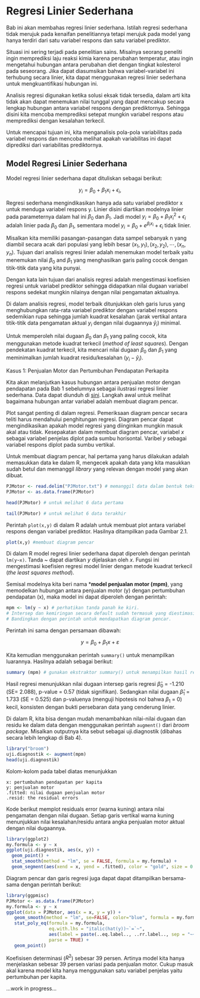 # Regresi Linier Sederhana 

Bab ini akan membahas regresi linier sederhana. Istilah regresi sederhana tidak merujuk pada kenaifan penelitiannya tetapi merujuk pada model yang hanya terdiri dari satu variabel respons dan satu variabel prediktor.

Situasi ini sering terjadi pada penelitian sains. Misalnya seorang peneliti ingin memprediksi laju reaksi kimia karena perubahan temperatur, atau ingin mengetahui hubungan antara perubahan diet dengan tingkat kolesterol pada seseorang. Jika dapat diasumsikan bahwa variabel-variabel ini terhubung secara linier, kita dapat menggunakan regresi linier sederhana untuk mengkuantifikasi hubungan ini.

Analisis regresi digunakan ketika solusi eksak tidak tersedia, dalam arti kita tidak akan dapat menemukan nilai tunggal yang dapat mencakup secara lengkap hubungan antara variabel respons dengan prediktornya. Sehingga disini kita mencoba memprediksi setepat mungkin variabel respons atau memprediksi dengan kesalahan terkecil.

Untuk mencapai tujuan ini, kita menganalisis pola-pola variabilitas pada variabel respons dan mencoba melihat apakah variabilitas ini dapat diprediksi dari variabilitas prediktornya.

## Model Regresi Linier Sederhana 

Model regresi linier sederhana dapat dituliskan sebagai berikut:  

$$y_i=\beta_0 + \beta_1x_i+ \epsilon_i,$$

Regresi sederhana mengindikasikan hanya ada satu variabel prediktor x untuk menduga variabel respons y. Linier disini diartikan modelnya linier pada parameternya dalam hal ini $\beta_0$ dan $\beta_1$. Jadi model $y_i = \beta_0 + \beta_1{x_i}^2 + \epsilon_i$ adalah linier pada $\beta_0$ dan $\beta_1$, sementara model $y_i = \beta_0 + e^{\beta_ix_i} + \epsilon_i$ tidak linier.

Misalkan kita memiliki pasangan-pasangan data sampel sebanyak n yang diambil secara acak dari populasi yang lebih besar $(x_1,y_1), (x_2,y_2), ⋯, (x_n,y_n)$. Tujuan dari analisis regresi linier adalah menemukan model terbaik yaitu menemukan nilai $\beta_0$ and $\beta_1$ yang menghasilkan garis paling cocok dengan titik-titik data yang kita punyai. 

Dengan kata lain tujuan dari analisis regresi adalah mengestimasi koefisien regresi untuk variabel prediktor sehingga didapatkan nilai dugaan variabel respons sedekat mungkin nilainya dengan nilai pengamatan aktualnya. 

Di dalam analisis regresi, model terbaik ditunjukkan oleh garis lurus yang menghubungkan rata-rata variabel prediktor dengan variabel respons sedemikian rupa sehingga jumlah kuadrat kesalahan (jarak vertikal antara titik-titik data pengamatan aktual $y_i$ dengan nilai dugaannya $\hat y_i$) minimal. 

Untuk memperoleh nilai dugaan $\beta_0$ dan $\beta_1$ yang paling cocok, kita menggunakan metode kuadrat terkecil (*method of least squares*). Dengan pendekatan kuadrat terkecil, kita mencari nilai dugaan $\beta_0$ dan $\beta_1$ yang meminimalkan jumlah kuadrat residu/kesalahan ($y_i-\hat y_i$).

Kasus 1: Penjualan Motor dan Pertumbuhan Pendapatan Perkapita

Kita akan melanjutkan kasus hubungan antara penjualan motor dengan pendapatan pada Bab 1 sebelumnya sebagai ilustrasi regresi linier sederhana. Data dapat diunduh di [sini](https://drive.google.com/file/d/1Aa6A0KkXXINoDkdNJSnYUY5Y0E1xnrOb/view?usp=sharing). Langkah awal untuk melihat bagaimana hubungan antar variabel adalah membuat diagram pencar.

Plot sangat penting di dalam regresi. Pemeriksaan diagram pencar secara teliti harus mendahului penghitungan regresi. Diagram pencar dapat mengindikasikan apakah model regresi yang diinginkan mungkin masuk akal atau tidak. Kesepakatan dalam membuat diagram pencar, variabel $x$ sebagai variabel penjelas diplot pada sumbu horisontal. Varibel $y$ sebagai variabel respons diplot pada sumbu vertikal. 

Untuk membuat diagram pencar, hal pertama yang harus dilakukan adalah memasukkan data ke dalam R, mengecek apakah data yang kita masukkan sudah betul dan memanggil *library* yang relevan dengan model yang akan dibuat.

```r
PJMotor <- read.delim("PJMotor.txt") # memanggil data dalam bentuk teks ke dalam R
PJMotor <- as.data.frame(PJMotor)
```

```r
head(PJMotor) # untuk melihat 6 data pertama
```

```r
tail(PJMotor) # untuk melihat 6 data terakhir
```

Perintah ```plot(x,y)``` di dalam R adalah untuk membuat plot antara variabel respons dengan variabel prediktor. Hasilnya ditampilkan pada Gambar 2.1.

```r

plot(x,y) #membuat diagram pencar

```


Di dalam R model regresi linier sederhana dapat diperoleh dengan perintah ```lm(y~x)```. Tanda ~ dapat diartikan $y$ dijelaskan oleh $x$. Fungsi ini mengestimasi koefisien regresi model linier dengan metode kuadrat terkecil (*the least squares method*). 

Semisal modelnya kita beri nama ***model penjualan motor (mpm)**, yang memodelkan hubungan antara penjualan motor (y) dengan pertumbuhan pendapatan (x), maka model ini dapat diperoleh dengan perintah:

```r

mpm <- lm(y ~ x) # perhatikan tanda panah ke kiri. 
# Intersep dan kemiringan secara default sudah termasuk yang diestimasi. 
# Bandingkan dengan perintah untuk mendapatkan diagram pencar. 
```

Perintah ini sama dengan persamaan dibawah:

$$ y = β_0 + β_1x + ε $$

Kita kemudian menggunakan perintah ```summary()``` untuk menampilkan luarannya. Hasilnya adalah sebagai berikut:

```r
summary (mpm) # gunakan ekstraktor summary() untuk menampilkan hasil regresi
```

Hasil regresi menunjukkan nilai dugaan intersep garis regresi $\hat \beta_0$ = -1.210 (SE= 2.088), p-value = 0.57 (tidak signifikan). Sedangkan nilai dugaan $\hat \beta_1$ = 1.733 (SE = 0.525) dan p-valuenya (menguji hipotesis nol bahwa $\beta_1$ = 0) kecil, konsisten dengan bukti persebaran data yang cenderung linier. 

Di dalam R, kita bisa dengan mudah menambahkan nilai-nilai dugaan dan residu ke dalam data dengan menggunakan perintah ```augment()``` dari *broom package*. Misalkan outputnya kita sebut sebagai uji.diagnostik (dibahas secara lebih lengkap di Bab 4). 

```r
library("broom")
uji.diagnostik <- augment(mpm)
head(uji.diagnostik)
```

Kolom-kolom pada tabel diatas menunjukkan

    x: pertumbuhan pendapatan per kapita
    y: penjualan motor
    .fitted: nilai dugaan penjualan motor
    .resid: the residual errors

Kode berikut memplot residuals error (warna kuning) antara nilai pengamatan dengan nilai dugaan. Setiap garis vertikal warna kuning menunjukkan nilai kesalahan/residu antara angka penjualan motor aktual dengan nilai dugaannya.

```r
library(ggplot2)
my.formula <- y ~ x
ggplot(uji.diagnostik, aes(x, y)) +
  geom_point() +
  stat_smooth(method = "lm", se = FALSE, formula = my.formula) +
  geom_segment(aes(xend = x, yend = .fitted), color = "gold", size = 0.3)
```

Diagram pencar dan garis regresi juga dapat dapat ditampilkan bersama-sama dengan perintah berikut:

```r
library(ggpmisc)
PJMotor <- as.data.frame(PJMotor)
my.formula <- y ~ x
ggplot(data = PJMotor, aes(x = x, y = y)) +
   geom_smooth(method = "lm", se=FALSE, color="blue", formula = my.formula) +
   stat_poly_eq(formula = my.formula,
                eq.with.lhs = "italic(hat(y))~`=`~",
                aes(label = paste(..eq.label.., ..rr.label.., sep = "~~~")), 
                parse = TRUE) +         
   geom_point()

```

Koefisisen determinasi ($R^2$) sebesar 39 persen. Artinya model kita hanya menjelaskan sebesar 39 persen variasi pada penjualan motor. Cukup masuk akal karena model kita hanya menggunakan satu variabel penjelas yaitu pertumbuhan per kapita.  



...work in progress...
